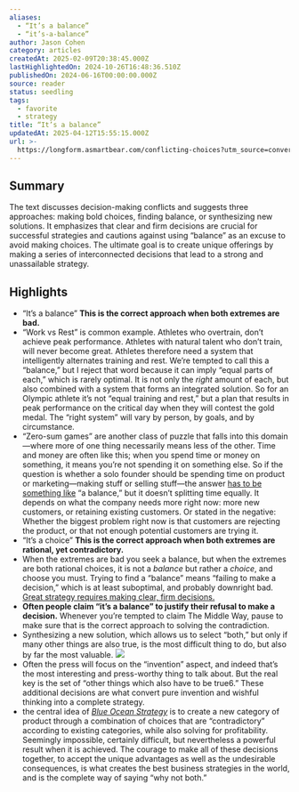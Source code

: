 ```yaml
---
aliases:
  - “It’s a balance”
  - “it’s-a-balance”
author: Jason Cohen
category: articles
createdAt: 2025-02-09T20:38:45.000Z
lastHighlightedOn: 2024-10-26T16:48:36.510Z
publishedOn: 2024-06-16T00:00:00.000Z
source: reader
status: seedling
tags:
  - favorite
  - strategy
title: “It’s a balance”
updatedAt: 2025-04-12T15:55:15.000Z
url: >-
  https://longform.asmartbear.com/conflicting-choices?utm_source=convertkit&utm_medium=email&utm_campaign=asmartbear_newsletter
---
```

## Summary

The text discusses decision-making conflicts and suggests three approaches: making bold choices, finding balance, or synthesizing new solutions. It emphasizes that clear and firm decisions are crucial for successful strategies and cautions against using “balance” as an excuse to avoid making choices. The ultimate goal is to create unique offerings by making a series of interconnected decisions that lead to a strong and unassailable strategy.

## Highlights

- “It’s a balance”
  **This is the correct approach when both extremes are bad.**
- “Work vs Rest” is common example. Athletes who overtrain, don’t achieve peak performance. Athletes with natural talent who don’t train, will never become great. Athletes therefore need a system that intelligently alternates training and rest.
  We’re tempted to call this a “balance,” but I reject that word because it can imply “equal parts of each,” which is rarely optimal. It is not only the _right_ amount of each, but also combined with a system that forms an integrated solution. So for an Olympic athlete it’s not “equal training and rest,” but a plan that results in peak performance on the critical day when they will contest the gold medal. The “right system” will vary by person, by goals, and by circumstance.
- “Zero-sum games” are another class of puzzle that falls into this domain—where more of one thing necessarily means less of the other. Time and money are often like this; when you spend time or money on something, it means you’re not spending it on something else. So if the question is whether a solo founder should be spending time on product or marketing—making stuff or selling stuff—the answer [has to be something like](https://longform.asmartbear.com/product-market-fit-formula/) “a balance,” but it doesn’t splitting time equally. It depends on what the company needs more right now: more new customers, or retaining existing customers. Or stated in the negative: Whether the biggest problem right now is that customers are rejecting the product, or that not enough potential customers are trying it.
- “It’s a choice”
  **This is the correct approach when both extremes are rational, yet contradictory.**
- When the extremes are bad you seek a balance, but when the extremes are both rational choices, it is not a _balance_ but rather a _choice_, and choose you must. Trying to find a “balance” means “failing to make a decision,” which is at least suboptimal, and probably downright bad. [Great strategy requires making clear, firm decisions.](https://longform.asmartbear.com/great-strategy/)
- **Often people claim “it’s a balance” to justify their refusal to make a decision.** Whenever you’re tempted to claim The Middle Way, pause to make sure that is the correct approach to solving the contradiction.
- Synthesizing a new solution, which allows us to select “both,” but only if many other things are also true, is the most difficult thing to do, but also by far the most valuable.
  ![](https://longform.asmartbear.com/conflicting-choices/inventing-both-3685w.png)
- Often the press will focus on the “invention” aspect, and indeed that’s the most interesting and press-worthy thing to talk about. But the real key is the set of “other things which also have to be true6.” These additional decisions are what convert pure invention and wishful thinking into a complete strategy.
- the central idea of [*Blue Ocean Strategy*](https://www.amazon.com/Blue-Ocean-Strategy-Expanded-Uncontested/dp/1625274491/ref=asc_df_1625274491/?tag=hyprod-20&linkCode=df0&hvadid=693465227026&hvpos=&hvnetw=g&hvrand=15655197287935843831&hvpone=&hvptwo=&hvqmt=&hvdev=c&hvdvcmdl=&hvlocint=&hvlocphy=9028297&hvtargid=pla-318700082110&psc=1&mcid=56178674db62348fb13db63425b6f6f4&gad_source=1&gclid=Cj0KCQjwltKxBhDMARIsAG8KnqUlPAscTCb9JhSJSICR6vc-0YuAIfc7NFMetccl9l0lX9XFgrjjx0YaAmNuEALw_wcB&utm_source=longform.asmartbear.com&utm_campaign=longform.asmartbear.com&utm_medium=post) is to create a new category of product through a combination of choices that are “contradictory” according to existing categories, while also solving for profitability. Seemingly impossible, certainly difficult, but nevertheless a powerful result when it is achieved.
  The courage to make all of these decisions together, to accept the unique advantages as well as the undesirable consequences, is what creates the best business strategies in the world, and is the complete way of saying “why not both.”

